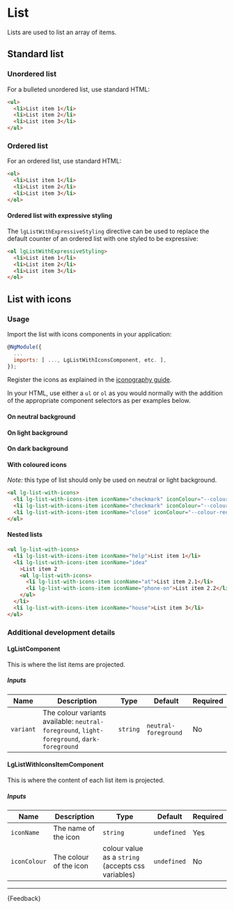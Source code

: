 
<Meta title="Components/List/Guide" />

# List

<p class="standfirst">Lists are used to list an array of items.</p>

<div class="lg-sb-preview">
  <Story of={ListStories.ColouredListWithIcons} />

</div>

## Standard list

### Unordered list

For a bulleted unordered list, use standard HTML:

```html
<ul>
  <li>List item 1</li>
  <li>List item 2</li>
  <li>List item 3</li>
</ul>
```

### Ordered list

For an ordered list, use standard HTML:

```html
<ol>
  <li>List item 1</li>
  <li>List item 2</li>
  <li>List item 3</li>
</ol>
```

#### Ordered list with expressive styling

The `lgListWithExpressiveStyling` directive can be used to replace the default counter of an ordered list with one styled to be expressive:

```html
<ol lgListWithExpressiveStyling>
  <li>List item 1</li>
  <li>List item 2</li>
  <li>List item 3</li>
</ol>
```

## List with icons

### Usage

Import the list with icons components in your application:

```js
@NgModule({
  ...
  imports: [ ..., LgListWithIconsComponent, etc. ],
});
```

Register the icons as explained in the [iconography guide](./?path=/docs/foundations-ui-icon-guide--docs).

In your HTML, use either a `ul` or `ol` as you would normally with the addition of the appropriate component selectors as per examples below.

#### On neutral background

<Source of={ListStories.NeutralForegroundListWithIcons} />

#### On light background

<Source of={ListStories.DarkForegroundListWithIcons} />

#### On dark background

<Source of={ListStories.LightForegroundListWithIcons} />

#### With coloured icons

*Note:* this type of list should only be used on neutral or light background.

```html
<ul lg-list-with-icons>
  <li lg-list-with-icons-item iconName="checkmark" iconColour="--colour-green-600">List item 1</li>
  <li lg-list-with-icons-item iconName="checkmark" iconColour="--colour-green-600">List item 2</li>
  <li lg-list-with-icons-item iconName="close" iconColour="--colour-red-800">List item 3</li>
</ul>
```

#### Nested lists

```html
<ul lg-list-with-icons>
  <li lg-list-with-icons-item iconName="help">List item 1</li>
  <li lg-list-with-icons-item iconName="idea"
    >List item 2
    <ul lg-list-with-icons>
      <li lg-list-with-icons-item iconName="at">List item 2.1</li>
      <li lg-list-with-icons-item iconName="phone-on">List item 2.2</li>
    </ul>
  </li>
  <li lg-list-with-icons-item iconName="house">List item 3</li>
</ul>
```

### Additional development details

#### LgListComponent

This is where the list items are projected.

##### Inputs

| Name      | Description                                                                                | Type     | Default              | Required |
|-----------|--------------------------------------------------------------------------------------------|----------|----------------------|----------|
| `variant` | The colour variants available: `neutral-foreground`, `light-foreground`, `dark-foreground` | `string` | `neutral-foreground` | No       |

#### LgListWithIconsItemComponent

This is where the content of each list item is projected.

##### Inputs

| Name         | Description            | Type                                               | Default     | Required |
|--------------|------------------------|----------------------------------------------------|-------------|----------|
| `iconName`   | The name of the icon   | `string`                                           | `undefined` | Yes      |
| `iconColour` | The colour of the icon | colour value as a `string` (accepts css variables) | `undefined` | No       |

***

<Markdown>
  {Feedback}
</Markdown>

